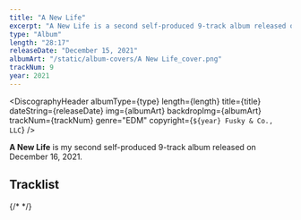```yaml
---
title: "A New Life"
excerpt: "A New Life is a second self-produced 9-track album released on December 16, 2021."
type: "Album"
length: "28:17"
releaseDate: "December 15, 2021"
albumArt: "/static/album-covers/A New Life_cover.png"
trackNum: 9
year: 2021
---
```


<SEOHead title={title} description={excerpt} />

<DiscographyHeader
  albumType={type}
  length={length}
  title={title}
  dateString={releaseDate}
  img={albumArt}
  backdropImg={albumArt}
  trackNum={trackNum}
  genre="EDM"
  copyright={`${year} Fusky & Co., LLC`}
/>

**A New Life** is my second self-produced 9-track album released on December 16, 2021.

## Tracklist

<TracklistContainer albumLength={length}>
  <TracklistItem trackNumber={1} title="Intro: A Special Farewell" length="1:23" />
  <TracklistItem trackNumber={2} title="Nostalgia" length="2:15" />
  <TracklistItem trackNumber={3} title="Dreaming" length="4:44" />
  <TracklistItem trackNumber={4} title="Eclipse (Extended)" length="3:04" />
  <TracklistItem trackNumber={5} title="Utopian Dream (Remastered)" length="2:33" />
  <TracklistItem trackNumber={6} title="Sea of Clouds (Extended)" length="4:11" />
  <TracklistItem trackNumber={7} title="Timeless" length="3:07" />
  <TracklistItem trackNumber={8} title="Fever Dream (Extended)" length="2:59" />
  <TracklistItem trackNumber={9} title="Good Days" length="3:58" />
</TracklistContainer>

{/* <DiscographyChrono /> */}
